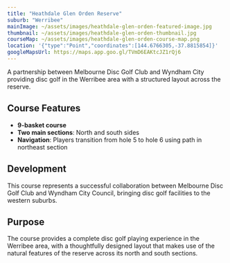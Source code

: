 ```yaml
---
title: "Heathdale Glen Orden Reserve"
suburb: "Werribee"
mainImage: ~/assets/images/heathdale-glen-orden-featured-image.jpg
thumbnail: ~/assets/images/heathdale-glen-orden-thumbnail.jpg
courseMap: ~/assets/images/heathdale-glen-orden-course-map.png
location: '{"type":"Point","coordinates":[144.6766305,-37.8815854]}'
googleMapsUrl: https://maps.app.goo.gl/TVmD6EAKtcJZ1rQj6
---
```


A partnership between Melbourne Disc Golf Club and Wyndham City providing disc golf in the Werribee area with a structured layout across the reserve.

## Course Features
- **9-basket course**
- **Two main sections**: North and south sides
- **Navigation**: Players transition from hole 5 to hole 6 using path in northeast section

## Development
This course represents a successful collaboration between Melbourne Disc Golf Club and Wyndham City Council, bringing disc golf facilities to the western suburbs.

## Purpose
The course provides a complete disc golf playing experience in the Werribee area, with a thoughtfully designed layout that makes use of the natural features of the reserve across its north and south sections.